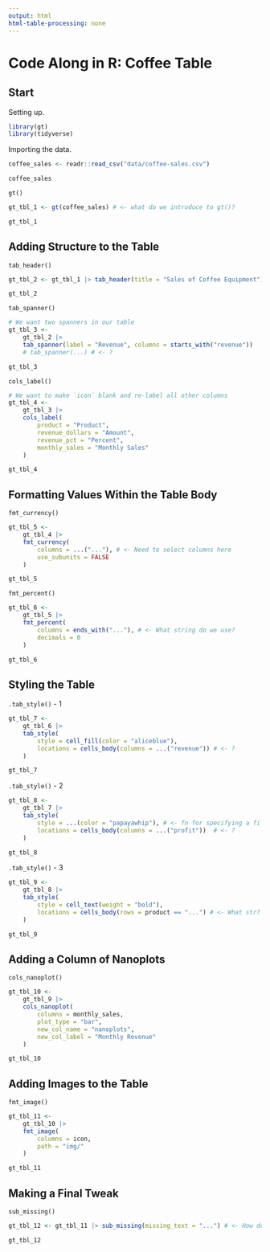 ```yaml
---
output: html
html-table-processing: none
---
```


# Code Along in R: Coffee Table

## Start

Setting up.

```r
library(gt)
library(tidyverse)
```

Importing the data.

```r
coffee_sales <- readr::read_csv("data/coffee-sales.csv")

coffee_sales
```

`gt()`

```r
gt_tbl_1 <- gt(coffee_sales) # <- what do we introduce to gt()?

gt_tbl_1
```

## Adding Structure to the Table

`tab_header()`

```r
gt_tbl_2 <- gt_tbl_1 |> tab_header(title = "Sales of Coffee Equipment")

gt_tbl_2
```

`tab_spanner()`

```r
# We want two spanners in our table
gt_tbl_3 <-
    gt_tbl_2 |>
    tab_spanner(label = "Revenue", columns = starts_with("revenue"))
    # tab_spanner(...) # <- ?

gt_tbl_3
```

`cols_label()`

```r
# We want to make `icon` blank and re-label all other columns
gt_tbl_4 <-
    gt_tbl_3 |>
    cols_label(
        product = "Product",
        revenue_dollars = "Amount",
        revenue_pct = "Percent",
        monthly_sales = "Monthly Sales"
    )

gt_tbl_4
```

## Formatting Values Within the Table Body

`fmt_currency()`

```r
gt_tbl_5 <- 
    gt_tbl_4 |>
    fmt_currency(
        columns = ...("..."), # <- Need to select columns here
        use_subunits = FALSE
    )

gt_tbl_5
```

`fmt_percent()`

```r
gt_tbl_6 <-
    gt_tbl_5 |>
    fmt_percent(
        columns = ends_with("..."), # <- What string do we use?
        decimals = 0
    )

gt_tbl_6
```

## Styling the Table

`.tab_style()` - 1

```r
gt_tbl_7 <-
    gt_tbl_6 |>
    tab_style(
        style = cell_fill(color = "aliceblue"),
        locations = cells_body(columns = ...("revenue")) # <- ?
    )

gt_tbl_7
```

`.tab_style()` - 2

```r
gt_tbl_8 <-
    gt_tbl_7 |>
    tab_style(
        style = ...(color = "papayawhip"), # <- fn for specifying a fill?
        locations = cells_body(columns = ...("profit"))  # <- ?
    )

gt_tbl_8
```

`.tab_style()` - 3

```r
gt_tbl_9 <-
    gt_tbl_8 |>
    tab_style(
        style = cell_text(weight = "bold"),
        locations = cells_body(rows = product == "...") # <- What str?
    )

gt_tbl_9
```

## Adding a Column of Nanoplots

`cols_nanoplot()`

```r
gt_tbl_10 <-
    gt_tbl_9 |>
    cols_nanoplot(
        columns = monthly_sales, 
        plot_type = "bar",
        new_col_name = "nanoplots",
        new_col_label = "Monthly Revenue" 
    )

gt_tbl_10
```

## Adding Images to the Table

`fmt_image()`

```r
gt_tbl_11 <-
    gt_tbl_10 |>
    fmt_image(
        columns = icon,
        path = "img/"
    )

gt_tbl_11
```

## Making a Final Tweak

`sub_missing()`

```r
gt_tbl_12 <- gt_tbl_11 |> sub_missing(missing_text = "...") # <- How do we replace with blanks?

gt_tbl_12
```
